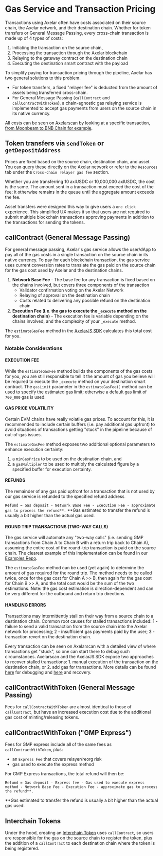 # Gas Service and Transaction Pricing

Transactions using Axelar often have costs associated on their source chain, the Axelar network, and their destination chain. Whether for token transfers or General Message Passing, every cross-chain transaction is made up of 4 types of costs:
1. Initiating the transaction on the source chain,
2. Processing the transaction through the Axelar blockchain
3. Relaying to the gateway contract on the destination chain
4. Executing the destination smart contract with the payload

To simplify paying for transaction pricing through the pipeline, Axelar has two general solutions to this problem. 
* For token transfers, a fixed "relayer fee" is deducted from the amount of assets being transferred cross-chain. 
* For General Message Passing (`callContract` and `callContractWithToken`), a chain-agnostic gas relaying service is implemented to accept gas payments from users on the source chain in its native currency.

All costs can be seen on [Axelarscan](https://axelarscan.io) by looking at a specific transaction, [from Moonbeam to BNB Chain for example](https://axelarscan.io/gmp/0x598d35609919bc6c0737ae229af56b2135ccf5c1b031e1bd8d45f4ec4190e5a4:65).

## Token transfers via `sendToken` or `getDepositAddress`
Prices are fixed based on the source chain, destination chain, and asset. You can query these directly on the Axelar network or refer to the `Resources` tab under the `Cross-chain relayer gas fee` section. 

Whether you are transferring 10 axlUSDC or 10,000,000 axlUSDC, the cost is the same. The amount sent in a transaction must exceed the cost of the fee; it otherwise remains in the queue until the aggregate amount exceeds the fee.

Asset transfers were designed this way to give users a `one click` experience. This simplified UX makes it so that users are not required to submit multiple blockchain transactions approving payments in addition to the transactions for sending the tokens.

## callContract (General Message Passing)

For general message passing, Axelar's gas service allows the user/dApp to pay all of the gas costs in a single transaction on the source chain in its native currency. To pay for each blockchain transaction, the gas service uses current conversion rates to translate the gas paid on the source chain for the gas cost used by Axelar and the destination chains.

1. **Network Base Fee** - The base fee for any transaction is fixed based on the chains involved, but covers three components of the transaction
    * Validator confirmation voting on the Axelar Network
    * Relaying of approval on the destination chain
    * Costs related to delivering any possible refund on the destination chain
2. **Execution Fee (i.e. the gas to execute the `_execute` method on the destination chain)** - The execution fee is variable depending on the chains involved, and the complexity of your `_execute` method.

The `estimateGasFee` method in the [AxelarJS SDK](../axelarjs-sdk/axelar-query-api#estimategasfee) calculates this total cost for you.

### Notable Considerations
#### EXECUTION FEE

While the `estimateGasFee` method builds the components of the gas costs for you, you are still responsible to tell it the amount of gas you believe will be required to execute the `_execute` method on your destination smart contract. The `gasLimit` parameter in the `estimateGasFee()` method can be used to specify the estimated gas limit; otherwise a default gas limit of `700_000` gas is used.

#### GAS PRICE VOLATILITY

Certain EVM chains have really volatile gas prices. To account for this, it is recommended to include certain buffers (i.e. pay additional gas upfront) to avoid situations of transactions getting "stuck" in the pipeline because of out-of-gas issues. 

The `estimateGasFee` method exposes two additional optional parameters to enhance execution certainty: 
1. a `minGasPrice` to be used on the destination chain, and 
2. a `gasMultipler` to be used to multiply the calculated figure by a specified buffer for execution certainty.

#### REFUNDS

The remainder of any gas paid upfront for a transaction that is not used by our gas service is refunded to the specified refund address.

`Refund = Gas deposit - Network Base Fee - Execution Fee - approximate gas to process the refund**.`
**Gas estimated to transfer the refund is usually a bit higher than the actual gas used.

#### ROUND TRIP TRANSACTIONS (TWO-WAY CALLS)

The gas service will automate any "two-way calls" (i.e. sending GMP transactions from Chain A to Chain B with a return trip back to Chain A), assuming the entire cost of the round-trip transaction is paid on the source chain. The clearest example of this implementation can be found in our [Examples Repo](https://github.com/axelarnetwork/axelar-examples/blob/main/examples/evm/send-ack/SendAckSender.sol#L47). 

The `estimateGasFee` method can be used (yet again) to determine the amount of gas required for the round trip. The method needs to be called twice, once for the gas cost for Chain A >> B, then again for the gas cost for Chain B >> A, and the total cost would be the sum of the two estimations. Note: the gas cost estimation is direction-dependent and can be very different for the outbound and return trip directions.

#### HANDLING ERRORS

Transactions may intermittently stall on their way from a source chain to a destination chain. Common root causes for stalled transactions included: 1 - failure to send a valid transaction from the source chain into the Axelar network for processing; 2 - insufficient gas payments paid by the user;  3 - transaction revert on the destination chain. 

Every transaction can be seen on Axelarscan with a detailed view of where transactions get "stuck", so one can start there to debug such circumstances. Axelarscan and the AxelarJS SDK expose two approaches to recover stalled transactions: 1. manual execution of the transaction on the destination chain, or 2. add gas for transactions. More details can be found [here](../general-message-passing/debug/error-debugging) for debugging and [here](../general-message-passing/recovery) and recovery.

## callContractWithToken (General Message Passing)
Fees for `callContractWithToken` are almost identical to those of `callContract`, but have an increased execution cost due to the additional gas cost of minting/releasing tokens.

## callContractWithToken ("GMP Express")
Fees for GMP express include all of the same fees as `callContractWithToken`, plus:
* an `Express Fee` that covers relayer/reorg risk
* gas used to execute the express method

For GMP Express transactions, the total refund will then be:

`Refund = Gas deposit - Express fee - Gas used to execute express method - Network Base Fee - Execution Fee - approximate gas to process the refund**.`

**Gas estimated to transfer the refund is usually a bit higher than the actual gas used.

## Interchain Tokens
Under the hood, creating an [Interchain Token](/dev/send-tokens/interchain-tokens/intro) uses `callContract`, so users are responsible for the gas on the source chain to register the token, plus the addition of a `callContract` to each destination chain where the token is being registered.
